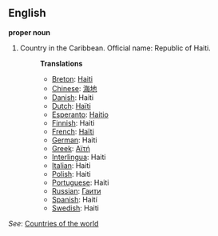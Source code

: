 ==English==

'''proper noun'''

# Country in the Caribbean. Official name: Republic of Haiti.
#:'''Translations'''
#:*[[Breton]]: [[Haiti]]
#:*[[Chinese]]: [[海地]]
#:*[[Danish]]: Haiti
#:*[[Dutch]]: [[Haïti]]
#:*[[Esperanto]]: [[Haitio]]
#:*[[Finnish]]: Haiti
#:*[[French]]: [[Haïti]]
#:*[[German]]: Haiti
#:*[[Greek]]: [[Αϊτή]]
#:*[[Interlingua]]: Haiti
#:*[[Italian]]: Haiti
#:*[[Polish]]: Haiti
#:*[[Portuguese]]: Haiti
#:*[[Russian]]: [[Гаити]]
#:*[[Spanish]]: Haití
#:*[[Swedish]]: Haiti

''See'': [[Countries of the world]]